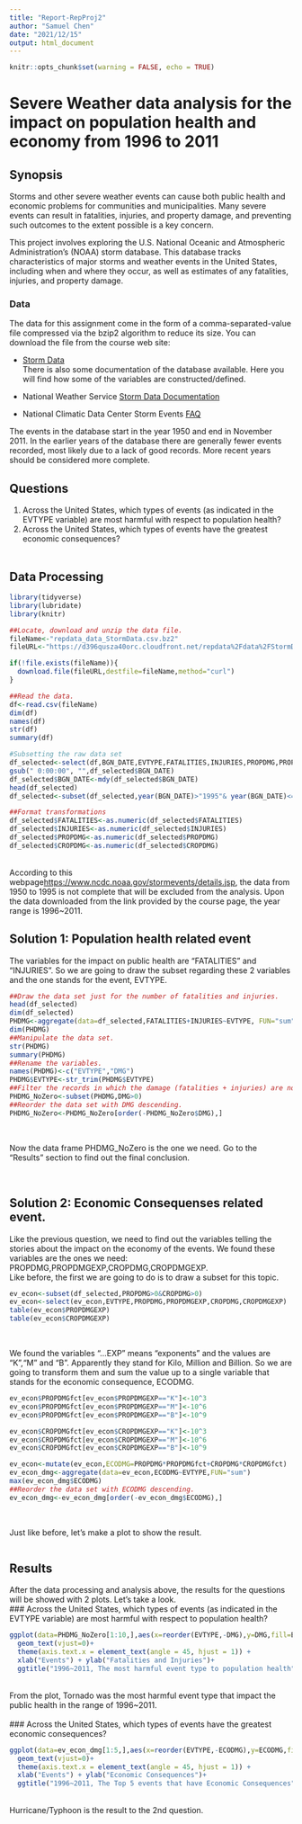 ```yaml
---
title: "Report-RepProj2"
author: "Samuel Chen"
date: "2021/12/15"
output: html_document
---
```

```r
knitr::opts_chunk$set(warning = FALSE, echo = TRUE)
```
# Severe Weather data analysis for the impact on population health and economy from 1996 to 2011

## Synopsis \
Storms and other severe weather events can cause both public health and economic problems for communities and municipalities. Many severe events can result in fatalities, injuries, and property damage, and preventing such outcomes to the extent possible is a key concern.\

This project involves exploring the U.S. National Oceanic and Atmospheric Administration's (NOAA) storm database. This database tracks characteristics of major storms and weather events in the United States, including when and where they occur, as well as estimates of any fatalities, injuries, and property damage.\

### Data\
The data for this assignment come in the form of a comma-separated-value file compressed via the bzip2 algorithm to reduce its size. You can download the file from the course web site:\

- [Storm Data](https://d396qusza40orc.cloudfront.net/repdata%2Fdata%2FStormData.csv.bz2)\
There is also some documentation of the database available. Here you will find how some of the variables are constructed/defined.\

- National Weather Service [Storm Data Documentation](https://d396qusza40orc.cloudfront.net/repdata%2Fpeer2_doc%2Fpd01016005curr.pdf)\
- National Climatic Data Center Storm Events [FAQ](https://d396qusza40orc.cloudfront.net/repdata%2Fpeer2_doc%2FNCDC%20Storm%20Events-FAQ%20Page.pdf)\

The events in the database start in the year 1950 and end in November 2011. In the earlier years of the database there are generally fewer events recorded, most likely due to a lack of good records. More recent years should be considered more complete.\

## Questions\
1. Across the United States, which types of events (as indicated in the EVTYPE variable) are most harmful with respect to population health?\
2. Across the United States, which types of events have the greatest economic consequences?\
\

## Data Processing\
```r
library(tidyverse)
library(lubridate)
library(knitr)

##Locate, download and unzip the data file.
fileName<-"repdata_data_StormData.csv.bz2"
fileURL<-"https://d396qusza40orc.cloudfront.net/repdata%2Fdata%2FStormData.csv.bz2"

if(!file.exists(fileName)){
  download.file(fileURL,destfile=fileName,method="curl")
}

##Read the data.
df<-read.csv(fileName)
dim(df)
names(df)
str(df)
summary(df)

#Subsetting the raw data set
df_selected<-select(df,BGN_DATE,EVTYPE,FATALITIES,INJURIES,PROPDMG,PROPDMGEXP,CROPDMG,CROPDMGEXP)
gsub(" 0:00:00", "",df_selected$BGN_DATE)
df_selected$BGN_DATE<-mdy(df_selected$BGN_DATE)
head(df_selected)
df_selected<-subset(df_selected,year(BGN_DATE)>"1995"& year(BGN_DATE)<=2011)

##Format transformations
df_selected$FATALITIES<-as.numeric(df_selected$FATALITIES)
df_selected$INJURIES<-as.numeric(df_selected$INJURIES)
df_selected$PROPDMG<-as.numeric(df_selected$PROPDMG)
df_selected$CROPDMG<-as.numeric(df_selected$CROPDMG)
```
\
According to this webpage<https://www.ncdc.noaa.gov/stormevents/details.jsp>, the data from 1950 to 1995 is not complete that will be excluded from the analysis. Upon the data downloaded from the link provided by the course page, the year range is 1996~2011.
\

## Solution 1: Population health related event\
The variables for the impact on public health are "FATALITIES" and "INJURIES". So we are going to draw the subset regarding these 2 variables and the one stands for the event, EVTYPE.\
```r
##Draw the data set just for the number of fatalities and injuries.
head(df_selected)
dim(df_selected)
PHDMG<-aggregate(data=df_selected,FATALITIES+INJURIES~EVTYPE, FUN="sum")
dim(PHDMG)
##Manipulate the data set.
str(PHDMG)
summary(PHDMG)
##Rename the variables.
names(PHDMG)<-c("EVTYPE","DMG")
PHDMG$EVTYPE<-str_trim(PHDMG$EVTYPE)
##Filter the records in which the damage (fatalities + injuries) are not 0.
PHDMG_NoZero<-subset(PHDMG,DMG>0)
##Reorder the data set with DMG descending.
PHDMG_NoZero<-PHDMG_NoZero[order(-PHDMG_NoZero$DMG),]
```
\

Now the data frame PHDMG_NoZero is the one we need. Go to the "Results" section to find out the final conclusion.\

\

## Solution 2: Economic Consequenses related event.\
Like the previous question, we need to find out the variables telling the stories about the impact on the economy of the events. We found these variables are the ones we need: PROPDMG,PROPDMGEXP,CROPDMG,CROPDMGEXP.\
Like before, the first we are going to do is to draw a subset for this topic.\
```r
ev_econ<-subset(df_selected,PROPDMG>0&CROPDMG>0)
ev_econ<-select(ev_econ,EVTYPE,PROPDMG,PROPDMGEXP,CROPDMG,CROPDMGEXP)
table(ev_econ$PROPDMGEXP)
table(ev_econ$CROPDMGEXP)
```
\

We found the variables "...EXP" means "exponents" and the values are "K","M" and "B". Apparently they stand for Kilo, Million and Billion. So we are going to transform them and sum the value up to a single variable that stands for the economic consequence, ECODMG.\
```r
ev_econ$PROPDMGfct[ev_econ$PROPDMGEXP=="K"]<-10^3
ev_econ$PROPDMGfct[ev_econ$PROPDMGEXP=="M"]<-10^6
ev_econ$PROPDMGfct[ev_econ$PROPDMGEXP=="B"]<-10^9

ev_econ$CROPDMGfct[ev_econ$CROPDMGEXP=="K"]<-10^3
ev_econ$CROPDMGfct[ev_econ$CROPDMGEXP=="M"]<-10^6
ev_econ$CROPDMGfct[ev_econ$CROPDMGEXP=="B"]<-10^9

ev_econ<-mutate(ev_econ,ECODMG=PROPDMG*PROPDMGfct+CROPDMG*CROPDMGfct)
ev_econ_dmg<-aggregate(data=ev_econ,ECODMG~EVTYPE,FUN="sum")
max(ev_econ_dmg$ECODMG)
##Reorder the data set with ECODMG descending.
ev_econ_dmg<-ev_econ_dmg[order(-ev_econ_dmg$ECODMG),]
```
\

Just like before, let's make a plot to show the result.\

```r

```

## Results\
After the data processing and analysis above, the results for the questions will be showed with 2 plots. Let's take a look.\
### Across the United States, which types of events (as indicated in the EVTYPE variable) are most harmful with respect to population health?\
```r
ggplot(data=PHDMG_NoZero[1:10,],aes(x=reorder(EVTYPE,-DMG),y=DMG,fill=EVTYPE,label=DMG))+geom_col()+
  geom_text(vjust=0)+
  theme(axis.text.x = element_text(angle = 45, hjust = 1)) + 
  xlab("Events") + ylab("Fatalities and Injuries")+
  ggtitle("1996~2011, The most harmful event type to population health")
```
\
From the plot, Tornado was the most harmful event type that impact the public health in the range of 1996~2011.\
\
### Across the United States, which types of events have the greatest economic consequences?\
```r
ggplot(data=ev_econ_dmg[1:5,],aes(x=reorder(EVTYPE,-ECODMG),y=ECODMG,fill=EVTYPE,label=ECODMG))+geom_col()+
  geom_text(vjust=0)+
  theme(axis.text.x = element_text(angle = 45, hjust = 1)) + 
  xlab("Events") + ylab("Economic Consequences")+
  ggtitle("1996~2011, The Top 5 events that have Economic Consequences")
```
\
Hurricane/Typhoon is the result to the 2nd question.